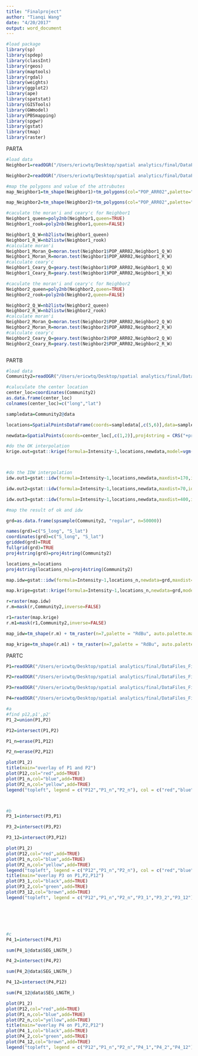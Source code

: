 ```yaml
---
title: "Finalproject"
author: "Tianqi Wang"
date: "4/20/2017"
output: word_document
---
```


```r
#load package
library(sp)
library(spdep)
library(classInt)
library(rgeos)
library(maptools)
library(rgdal)
library(weights)
library(ggplot2)
library(ape)
library(spatstat)
library(GISTools)
library(GWmodel)
library(PBSmapping)
library(spgwr)
library(gstat)
library(tmap)
library(raster)

```

PARTA
```r
#load data
Neighbor1=readOGR("/Users/ericwtq/Desktop/spatial analytics/final/DataFiles_FinalExam/1_Neighbor1/1_Neighbor1.shp")

Neighbor2=readOGR("/Users/ericwtq/Desktop/spatial analytics/final/DataFiles_FinalExam/1_Neighbor2/1_Neighbor2.shp")

#map the polygons and value of the attrubutes
map_Neighbor1=tm_shape(Neighbor1)+tm_polygons(col="POP_ARR02",palette="RdBu", auto.palette.mapping=FALSE,title="values of Neighbor1") +tm_legend(legend.outside=TRUE)

map_Neighbor2=tm_shape(Neighbor2)+tm_polygons(col="POP_ARR02",palette="RdBu", auto.palette.mapping=FALSE,title="values of Neighbor2") +tm_legend(legend.outside=TRUE)

#caculate the moran'i and ceary'c for Neighbor1
Neighbor1_queen=poly2nb(Neighbor1,queen=TRUE)
Neighbor1_rook=poly2nb(Neighbor1,queen=FALSE)

Neighbor1_Q_W=nb2listw(Neighbor1_queen)
Neighbor1_R_W=nb2listw(Neighbor1_rook)
#calculate moran'i
Neighbor1_Moran_Q=moran.test(Neighbor1$POP_ARR02,Neighbor1_Q_W)
Neighbor1_Moran_R=moran.test(Neighbor1$POP_ARR02,Neighbor1_R_W)
#calculate ceary'c
Neighbor1_Ceary_Q=geary.test(Neighbor1$POP_ARR02,Neighbor1_Q_W)
Neighbor1_Ceary_R=geary.test(Neighbor1$POP_ARR02,Neighbor1_R_W)

#caculate the moran'i and ceary'c for Neighbor2
Neighbor2_queen=poly2nb(Neighbor2,queen=TRUE)
Neighbor2_rook=poly2nb(Neighbor2,queen=FALSE)

Neighbor2_Q_W=nb2listw(Neighbor2_queen)
Neighbor2_R_W=nb2listw(Neighbor2_rook)
#calculate moran'i
Neighbor2_Moran_Q=moran.test(Neighbor2$POP_ARR02,Neighbor2_Q_W)
Neighbor2_Moran_R=moran.test(Neighbor2$POP_ARR02,Neighbor2_R_W)
#calculate ceary'c
Neighbor2_Ceary_Q=geary.test(Neighbor2$POP_ARR02,Neighbor2_Q_W)
Neighbor2_Ceary_R=geary.test(Neighbor2$POP_ARR02,Neighbor2_R_W)



```

PARTB

```r
#load data
Community2=readOGR("/Users/ericwtq/Desktop/spatial analytics/final/DataFiles_FinalExam/2_Community/2_Community.shp")

#caluculate the center location
center_loc=coordinates(Community2)
as.data.frame(center_loc)
colnames(center_loc)=c("long","lat")

sampledata=Community2@data

locations=SpatialPointsDataFrame(coords=sampledata[,c(5,6)],data=sampledata,proj4string = CRS("+proj=longlat +datum=WGS84 +ellps=WGS84 +towgs84=0,0,0"))

newdata=SpatialPoints(coords=center_loc[,c(1,2)],proj4string = CRS("+proj=longlat +datum=WGS84 +ellps=WGS84 +towgs84=0,0,0"))

#do the OK interpolation
krige.out=gstat::krige(formula=Intensity~1,locations,newdata,model=vgm(6000, model="Exp",25))



#do the IDW interpolation
idw.out1=gstat::idw(formula=Intensity~1,locations,newdata,maxdist=170,idp=2)

idw.out2=gstat::idw(formula=Intensity~1,locations,newdata,maxdist=70,idp=1)

idw.out3=gstat::idw(formula=Intensity~1,locations,newdata,maxdist=400,idp=3)

#map the result of ok and idw

grd=as.data.frame(spsample(Community2, "regular", n=50000))

names(grd)=c("S_long", "S_lat")
coordinates(grd)=c("S_long", "S_lat")
gridded(grd)=TRUE 
fullgrid(grd)=TRUE
proj4string(grd)=proj4string(Community2)

locations_n=locations
proj4string(locations_n)=proj4string(Community2)

map.idw=gstat::idw(formula=Intensity~1,locations_n,newdata=grd,maxdist=170,idp=2)

map.krige=gstat::krige(formula=Intensity~1,locations_n,newdata=grd,model=vgm(6000, model="Exp",25))

r=raster(map.idw)
r.m=mask(r,Community2,inverse=FALSE)

r1=raster(map.krige)
r.m1=mask(r1,Community2,inverse=FALSE)

map_idw=tm_shape(r.m) + tm_raster(n=7,palette = "RdBu", auto.palette.mapping = FALSE,title="map idw") + tm_shape(krige.out) + tm_dots(size=0.2) +tm_legend(legend.outside=TRUE)

map_krige=tm_shape(r.m1) + tm_raster(n=7,palette = "RdBu", auto.palette.mapping = FALSE,title="map ok") + tm_shape(krige.out) + tm_dots(size=0.2) +tm_legend(legend.outside=TRUE)


```


PARTC
```r
P1=readOGR("/Users/ericwtq/Desktop/spatial analytics/final/DataFiles_FinalExam/3_Area1/3_Area1.shp")

P2=readOGR("/Users/ericwtq/Desktop/spatial analytics/final/DataFiles_FinalExam/3_Area2/3_Area2.shp")

P3=readOGR("/Users/ericwtq/Desktop/spatial analytics/final/DataFiles_FinalExam/3_TrailPoints/3_TrailPoints.shp")

P4=readOGR("/Users/ericwtq/Desktop/spatial analytics/final/DataFiles_FinalExam/3_State_Roads/3_State_Roads.shp")

#a
#find p12,p1',p2'
P1_2=union(P1,P2)

P12=intersect(P1,P2)

P1_n=erase(P1,P12)

P2_n=erase(P2,P12)

plot(P1_2)
title(main="overlay of P1 and P2")
plot(P12,col="red",add=TRUE)
plot(P1_n,col="blue",add=TRUE)
plot(P2_n,col="yellow",add=TRUE)
legend("topleft", legend = c("P12","P1_n","P2_n"), col = c("red","blue","yellow"), pch = 3, lty = 1)



#b
P3_1=intersect(P3,P1)

P3_2=intersect(P3,P2)

P3_12=intersect(P3,P12)

plot(P1_2)
plot(P12,col="red",add=TRUE)
plot(P1_n,col="blue",add=TRUE)
plot(P2_n,col="yellow",add=TRUE)
legend("topleft", legend = c("P12","P1_n","P2_n"), col = c("red","blue","yellow"), pch = 3, lty = 1)
title(main="overlay P3 on P1,P2,P12")
plot(P3_1,col="black",add=TRUE)
plot(P3_2,col="green",add=TRUE)
plot(P3_12,col="brown",add=TRUE)
legend("topleft", legend = c("P12","P1_n","P2_n","P3_1","P3_2","P3_12"), col = c("red","blue","yellow","black","green","brown"), pch = 3, lty = 1)






#c
P4_1=intersect(P4,P1)

sum(P4_1@data$SEG_LNGTH_)

P4_2=intersect(P4,P2)

sum(P4_2@data$SEG_LNGTH_)

P4_12=intersect(P4,P12)

sum(P4_12@data$SEG_LNGTH_)

plot(P1_2)
plot(P12,col="red",add=TRUE)
plot(P1_n,col="blue",add=TRUE)
plot(P2_n,col="yellow",add=TRUE)
title(main="overlay P4 on P1,P2,P12")
plot(P4_1,col="black",add=TRUE)
plot(P4_2,col="green",add=TRUE)
plot(P4_12,col="brown",add=TRUE)
legend("topleft", legend = c("P12","P1_n","P2_n","P4_1","P4_2","P4_12"), col = c("red","blue","yellow","black","green","brown"), pch = 3, lty = 1)








```
